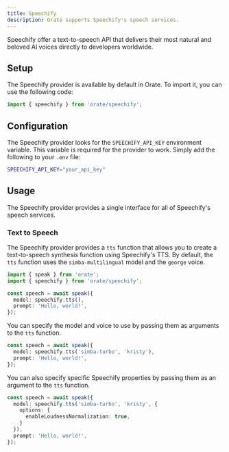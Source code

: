 ```yaml
---
title: Speechify
description: Orate supports Speechify's speech services.
---
```



Speechify offer a text-to-speech API that delivers their most natural and beloved AI voices directly to developers worldwide.

## Setup

The Speechify provider is available by default in Orate. To import it, you can use the following code:

```ts
import { speechify } from 'orate/speechify';
```

## Configuration

The Speechify provider looks for the `SPEECHIFY_API_KEY` environment variable. This variable is required for the provider to work. Simply add the following to your `.env` file:

```bash
SPEECHIFY_API_KEY="your_api_key"
```

## Usage

The Speechify provider provides a single interface for all of Speechify's speech services.

### Text to Speech

The Speechify provider provides a `tts` function that allows you to create a text-to-speech synthesis function using Speechify's TTS. By default, the `tts` function uses the `simba-multilingual` model and the `george` voice.

```ts
import { speak } from 'orate';
import { speechify } from 'orate/speechify';

const speech = await speak({
  model: speechify.tts(),
  prompt: 'Hello, world!',
});
```

You can specify the model and voice to use by passing them as arguments to the `tts` function.

```ts
const speech = await speak({
  model: speechify.tts('simba-turbo', 'kristy'),
  prompt: 'Hello, world!',
});
```

You can also specify specific Speechify properties by passing them as an argument to the `tts` function.

```ts
const speech = await speak({
  model: speechify.tts('simba-turbo', 'kristy', {
    options: {
      enableLoudnessNormalization: true,
    }
  }),
  prompt: 'Hello, world!',
});
```
